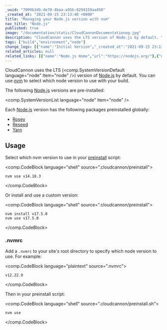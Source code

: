```yaml
---
_uuid: "7099b3db-de70-4baa-a95b-8294159aa450"
_created_at: "2021-09-15 23:13:40 +0000"
title: "Managing your Node.js version with nvm"
nav_title: "Node.js"
published: true
image: "/documentation/static/CloudCannonDocumentationog.jpg"
description: "CloudCannon uses the LTS version of Node.js by default. You can use nvm to select which node version to use with your build."
tags: ["build","environment","node"]
change_logs: [{"name":"Initial Version","_created_at":"2021-09-15 23:13:40 +0000"},{"name":"Updated list of node versions","_created_at":"2022-02-22 20:41:46 +0000"}]
related_articles: null
related_links: [{"name":"Node.js Home","url":"https://nodejs.org/"},{"name":"nvm Documentation","url":"https://github.com/nvm-sh/nvm"},{"name":"Yarn Home","url":"https://classic.yarnpkg.com/lang/en/"}]
---
```


CloudCannon uses the LTS (<comp.SystemVersionDefault language="node" item="node" />) version of [Node.js](https://nodejs.org/) by default. You can use [nvm](https://github.com/nvm-sh/nvm/blob/master/README.md) to select which node version to use with your build.

The following [Node.js](https://nodejs.org/) versions are pre-installed:

<comp.SystemVersionList language="node" item="node" />

Each [Node.js](https://nodejs.org/) version has the following packages preinstalled globally:

* [Rosey](https://www.npmjs.com/package/rosey)
* [Reseed](https://www.npmjs.com/package/reseed)
* [Yarn](https://classic.yarnpkg.com/lang/en/)

## Usage
Select which nvm version to use in your [preinstall](/documentation/articles/extending-your-build-process-with-hooks/) script:

<comp.CodeBlock language="shell" source=".cloudcannon/preinstall">
```
nvm use v14.18.3
```
</comp.CodeBlock>

Or install and use a custom version:

<comp.CodeBlock language="shell" source=".cloudcannon/preinstall">
```
nvm install v17.5.0
nvm use v17.5.0
```
</comp.CodeBlock>

### .nvmrc
Add a `.nvmrc` to your site's root directory to specify which node version to use. For example:

<comp.CodeBlock language="plaintext" source=".nvmrc">
```
v12.22.9
```
</comp.CodeBlock>

Then in your preinstall script:

<comp.CodeBlock language="shell" source=".cloudcannon/preinstall.sh">
```
nvm use
```
</comp.CodeBlock>
